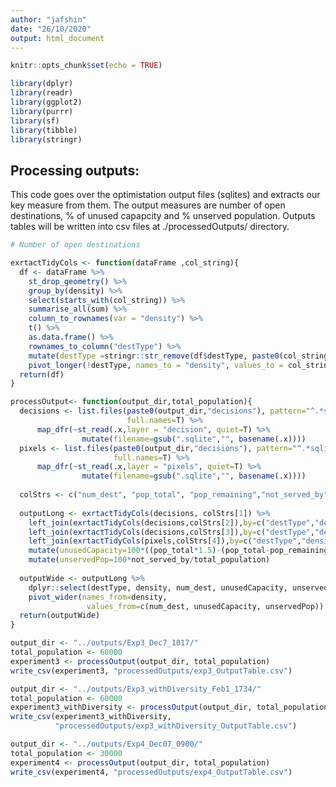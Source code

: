 ```yaml
---
author: "jafshin"
date: "26/10/2020"
output: html_document
---
```


```r

knitr::opts_chunk$set(echo = TRUE)

library(dplyr)
library(readr)
library(ggplot2)
library(purrr)
library(sf)
library(tibble)
library(stringr)

```

## Processing outputs:

This code goes over the optimistation output files (sqlites) and extracts our key measure from them.
The output measures are number of open destinations, % of unused capapcity and % unserved population.
Outputs tables will be written into csv files at ./processedOutputs/ directory.

```r

# Number of open destinations

exrtactTidyCols <- function(dataFrame ,col_string){
  df <- dataFrame %>%
    st_drop_geometry() %>% 
    group_by(density) %>% 
    select(starts_with(col_string)) %>%
    summarise_all(sum) %>% 
    column_to_rownames(var = "density") %>% 
    t() %>% 
    as.data.frame() %>% 
    rownames_to_column("destType") %>% 
    mutate(destType =stringr::str_remove(df$destType, paste0(col_string,"_"))) %>% 
    pivot_longer(!destType, names_to = "density", values_to = col_string)
  return(df)
}

processOutput<- function(output_dir,total_population){
  decisions <- list.files(paste0(output_dir,"decisions"), pattern="^.*sqlite$", 
                          full.names=T) %>%
      map_dfr(~st_read(.x,layer = "decision", quiet=T) %>% 
                mutate(filename=gsub(".sqlite","", basename(.x))))
  pixels <- list.files(paste0(output_dir,"decisions"), pattern="^.*sqlite$", 
                       full.names=T) %>%
      map_dfr(~st_read(.x,layer = "pixels", quiet=T) %>% 
                mutate(filename=gsub(".sqlite","", basename(.x))))
  
  colStrs <- c("num_dest", "pop_total", "pop_remaining","not_served_by")
  
  outputLong <- exrtactTidyCols(decisions, colStrs[1]) %>%
    left_join(exrtactTidyCols(decisions,colStrs[2]),by=c("destType","density")) %>% 
    left_join(exrtactTidyCols(decisions,colStrs[3]),by=c("destType","density")) %>% 
    left_join(exrtactTidyCols(pixels,colStrs[4]),by=c("destType","density")) %>% 
    mutate(unusedCapacity=100*((pop_total*1.5)-(pop_total-pop_remaining))/(pop_total*1.5)) %>% 
    mutate(unservedPop=100*not_served_by/total_population)
  
  outputWide <- outputLong %>% 
    dplyr::select(destType, density, num_dest, unusedCapacity, unservedPop) %>% 
    pivot_wider(names_from=density, 
                 values_from=c(num_dest, unusedCapacity, unservedPop))
  return(outputWide)
}

output_dir <- "../outputs/Exp3_Dec7_1017/"
total_population <- 60000
experiment3 <- processOutput(output_dir, total_population)
write_csv(experiment3, "processedOutputs/exp3_OutputTable.csv")

output_dir <- "../outputs/Exp3_withDiversity_Feb1_1734/"
total_population <- 60000
experiment3_withDiversity <- processOutput(output_dir, total_population)
write_csv(experiment3_withDiversity, 
          "processedOutputs/exp3_withDiversity_OutputTable.csv")

output_dir <- "../outputs/Exp4_Dec07_0900/"
total_population <- 30000
experiment4 <- processOutput(output_dir, total_population)
write_csv(experiment4, "processedOutputs/exp4_OutputTable.csv")

```